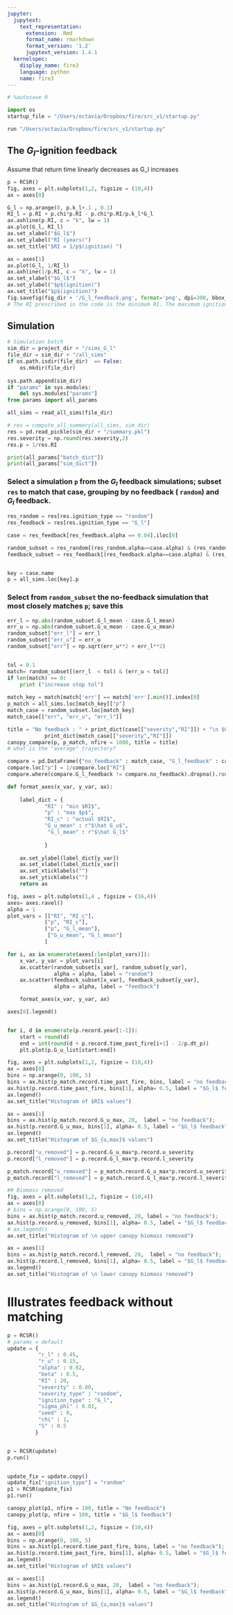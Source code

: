 ```yaml
---
jupyter:
  jupytext:
    text_representation:
      extension: .Rmd
      format_name: rmarkdown
      format_version: '1.2'
      jupytext_version: 1.4.1
  kernelspec:
    display_name: fire3
    language: python
    name: fire3
---
```


```python
# %autosave 0
```

```python
import os
startup_file = "/Users/octavia/Dropbox/fire/src_v1/startup.py"
```

```python
run "/Users/octavia/Dropbox/fire/src_v1/startup.py"
```

## The $G_l$-ignition feedback

 Assume that return time linearly decreases as G_l increases

```python

p = RCSR()
fig, axes = plt.subplots(1,2, figsize = (10,4))
ax = axes[0]

G_l = np.arange(0, p.k_l+.1 , 0.1)
RI_l = p.RI + p.chi*p.RI - p.chi*p.RI/p.k_l*G_l
ax.axhline(p.RI, c = "k", lw = 1)
ax.plot(G_l, RI_l)
ax.set_xlabel("$G_l$")
ax.set_ylabel("RI (years)")
ax.set_title("$RI = 1/p$(ignition) ")

ax = axes[1]
ax.plot(G_l, 1/RI_l)
ax.axhline(1/p.RI, c = "k", lw = 1)
ax.set_xlabel("$G_l$")
ax.set_ylabel("$p$(ignition)")
ax.set_title("$p$(ignition)")
fig.savefig(fig_dir + '/G_l_feedback.png', format='png', dpi=300, bbox_inches = "tight")
# The RI prescribed in the code is the minimum RI. The maximum ignition probabiliy is 1/RI.
```

## Simulation 

```python
# Simulation batch
sim_dir = project_dir + "/sims_G_l"
file_dir = sim_dir + "/all_sims"
if os.path.isdir(file_dir)  == False:
    os.mkdir(file_dir)
    
sys.path.append(sim_dir)
if "params" in sys.modules:
    del sys.modules["params"]
from params import all_params

```

```python
all_sims = read_all_sims(file_dir)
```

```python
# res = compute_all_summary(all_sims, sim_dir)
res = pd.read_pickle(sim_dir + "/summary.pkl")
res.severity = np.round(res.severity,2)
res.p = 1/res.RI 
```

```python
print(all_params["batch_dict"])
print(all_params["sim_dict"])
```

### Select a simulation `p` from the $G_l$ feedback simulations;  subset `res` to match that case, grouping by no feedback ( `random`) and  $G_l$ feedback.

```python
res_random = res[res.ignition_type == "random"]
res_feedback = res[res.ignition_type == "G_l"]

case = res_feedback[res_feedback.alpha == 0.04].iloc[0]

random_subset = res_random[(res_random.alpha==case.alpha) & (res_random.beta == case.beta)]
feedback_subset = res_feedback[(res_feedback.alpha==case.alpha) & (res_feedback.beta == case.beta)]


key = case.name
p = all_sims.loc[key].p

```

### Select from `random_subset` the no-feedback simulation that most closely matches `p`; save this 

```python
err_l = np.abs(random_subset.G_l_mean - case.G_l_mean)
err_u = np.abs(random_subset.G_u_mean - case.G_u_mean)
random_subset["err_l"] = err_l
random_subset["err_u"] = err_u
random_subset["err"] = np.sqrt(err_u**2 + err_l**2)


tol = 0.1
match= random_subset[(err_l  < tol) & (err_u < tol)]
if len(match) == 0:
    print ("increase stop tol")
    
match_key = match[match['err'] == match['err'].min()].index[0]
p_match = all_sims.loc[match_key]["p"]
match_case = random_subset.loc[match_key]
match_case[["err", "err_u", "err_l"]]
```

```python
title = "No feedback : " + print_dict(case[["severity","RI"]]) + "\n $G_l$ Feedback : " + \
            print_dict(match_case[["severity","RI"]]) 
canopy_compare(p, p_match, nfire = 1000, title = title)
# what is the "average" trajectory?
```

```python

compare = pd.DataFrame({"no_feedback" : match_case, "G_l_feedback" : case })
compare.loc["p"] = 1/compare.loc["RI"]
compare.where(compare.G_l_feedback != compare.no_feedback).dropna().round(2)
```

```python

def format_axes(x_var, y_var, ax):
    
    label_dict = {
            "RI" : "min $RI$",
            "p" : "max $p$",
            "RI_c" : "actual $RI$",
            "G_u_mean" : r"$\hat G_u$",
             "G_l_mean" : r"$\hat G_l$"
    
            }
    
    ax.set_ylabel(label_dict[y_var])
    ax.set_xlabel(label_dict[x_var])
    ax.set_xticklabels("")
    ax.set_yticklabels("")
    return ax
```

```python

fig, axes = plt.subplots(1,4 , figsize = (16,4))
axes= axes.ravel()
alpha = 1
plot_vars = [["RI", "RI_c"],
            ["p", "RI_c"],
            ["p", "G_l_mean"],
             ["G_u_mean", "G_l_mean"]
            ]

for i, ax in enumerate(axes[:len(plot_vars)]):
    x_var, y_var = plot_vars[i]
    ax.scatter(random_subset[x_var], random_subset[y_var],
               alpha = alpha, label = "random")
    ax.scatter(feedback_subset[x_var], feedback_subset[y_var],
               alpha = alpha, label = "feedback")

    format_axes(x_var, y_var, ax)

axes[0].legend()

```

```python

```

```python

for i, d in enumerate(p.record.year[:-1]):
    start = round(d)
    end = int(round(d + p.record.time_past_fire[i+1] - 2/p.dt_p))
    plt.plot(p.G_u_list[start:end])
```

```python

fig, axes = plt.subplots(1,2, figsize = (10,4))
ax = axes[0]
bins = np.arange(0, 100, 5)
bins = ax.hist(p_match.record.time_past_fire, bins, label = "no feedback");
ax.hist(p.record.time_past_fire, bins[1], alpha= 0.5, label = "$G_l$ feedback");
ax.legend()
ax.set_title("Histogram of $RI$ values")

ax = axes[1]
bins = ax.hist(p_match.record.G_u_max, 20,  label = "no feedback");
ax.hist(p.record.G_u_max, bins[1], alpha= 0.5, label = "$G_l$ feedback");
ax.legend()
ax.set_title("Histogram of $G_{u,max}$ values")

```

```python
p.record["u_removed"] = p.record.G_u_max*p.record.u_severity
p.record["l_removed"] = p.record.G_l_max*p.record.l_severity

p_match.record["u_removed"] = p_match.record.G_u_max*p.record.u_severity
p_match.record["l_removed"] = p_match.record.G_l_max*p.record.l_severity

```

```python
## Biomass removed
fig, axes = plt.subplots(1,2, figsize = (10,4))
ax = axes[0]
# bins = np.arange(0, 100, 5)
bins = ax.hist(p_match.record.u_removed, 20, label = "no feedback");
ax.hist(p.record.u_removed, bins[1], alpha= 0.5, label = "$G_l$ feedback");
# ax.legend() 
ax.set_title("Histogram of \n upper canopy biomass removed")

ax = axes[1]
bins = ax.hist(p_match.record.l_removed, 20,  label = "no feedback");
ax.hist(p.record.l_removed, bins[1], alpha= 0.5, label = "$G_l$ feedback");
ax.legend()
ax.set_title("Histogram of \n lower canopy biomass removed")
```

# Illustrates feedback without matching

```python

p = RCSR()
# params = default
update = {
          "r_l" : 0.45,
          "r_u" : 0.15,           
          "alpha" : 0.02,
          "beta" : 0.5,
          "RI" : 20,
          "severity" : 0.80,
          "severity_type" : "random",
          "ignition_type" : "G_l",          
          "sigma_phi" : 0.01,
          "seed" : 0,
          "chi" : 1,
          "S" : 0.5
         }


p = RCSR(update)
p.run()


update_fix = update.copy()
update_fix["ignition_type"] = "random"
p1 = RCSR(update_fix)
p1.run()

canopy_plot(p1, nfire = 100, title = "No feedback")
canopy_plot(p, nfire = 100, title = "$G_l$ feedback")
```

```python
fig, axes = plt.subplots(1,2, figsize = (10,4))
ax = axes[0]
bins = np.arange(0, 100, 5)
bins = ax.hist(p1.record.time_past_fire, bins, label = "no feedback");
ax.hist(p.record.time_past_fire, bins[1], alpha= 0.5, label = "$G_l$ feedback");
ax.legend()
ax.set_title("Histogram of $RI$ values")

ax = axes[1]
bins = ax.hist(p1.record.G_u_max, 20,  label = "no feedback");
ax.hist(p.record.G_u_max, bins[1], alpha= 0.5, label = "$G_l$ feedback");
ax.legend()
ax.set_title("Histogram of $G_{u,max}$ values")

```

```python

```
